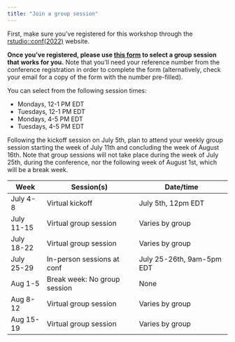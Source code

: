 ```yaml
---
title: "Join a group session"
---
```


First, make sure you've registered for this workshop through the [rstudio::conf(2022)](https://www.rstudio.com/conference/) website. 

**Once you've registered, please use [this form](https://forms.gle/e3zh6wsEJ6hhn4rU8) to select a group session that works for you.** Note that you'll need your reference number from the conference registration in order to complete the form (alternatively, check your email for a copy of the form with the number pre-filled). 

You can select from the following session times:

* Mondays, 12-1 PM EDT
* Tuesdays, 12-1 PM EDT
* Mondays, 4-5 PM EDT
* Tuesdays, 4-5 PM EDT

Following the kickoff session on July 5th, plan to attend your weekly group session starting the week of July 11th and concluding the week of August 16th. Note that group sessions will not take place during the week of July 25th, during the conference, nor the following week of August 1st, which will be a break week.

| **Week**   | **Session(s)**               | **Date/time**                |
|------------|------------------------------|------------------------------|
| July 4-8   | Virtual kickoff              | July 5th, 12pm EDT           |
| July 11-15 | Virtual group session        | Varies by group              |
| July 18-22 | Virtual group session        | Varies by group              |
| July 25-29 | In-person sessions at conf   | July 25-26th, 9am-5pm EDT    |
| Aug 1-5    | Break week: No group session | None                         |
| Aug 8-12   | Virtual group session        | Varies by group              |
| Aug 15-19  | Virtual group session        | Varies by group              |

